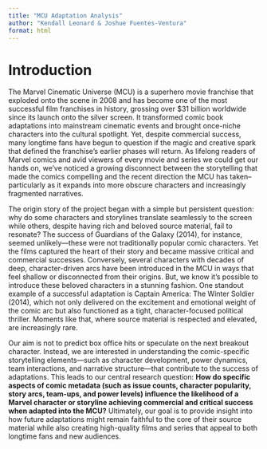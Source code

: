 ```yaml
---
title: "MCU Adaptation Analysis"
author: "Kendall Leonard & Joshue Fuentes-Ventura"
format: html
---
```


# Introduction
The Marvel Cinematic Universe (MCU) is a superhero movie franchise that exploded onto the scene in 2008 and has become one of the most successful film franchises in history, grossing over $31 billion worldwide since its launch onto the silver screen. It transformed comic book adaptations into mainstream cinematic events and brought once-niche characters into the cultural spotlight. Yet, despite commercial success, many longtime fans have begun to question if the magic and creative spark that defined the franchise's earlier phases will return. As lifelong readers of Marvel comics and avid viewers of every movie and series we could get our hands on, we’ve noticed a growing disconnect between the storytelling that made the comics compelling and the recent direction the MCU has taken–particularly as it expands into more obscure characters and increasingly fragmented narratives. 

The origin story of the project began with a simple but persistent question: why do some characters and storylines translate seamlessly to the screen while others, despite having rich and beloved source material, fail to resonate? The success of Guardians of the Galaxy (2014), for instance, seemed unlikely—these were not traditionally popular comic characters. Yet the films captured the heart of their story and became massive critical and commercial successes. Conversely, several characters with decades of deep, character-driven arcs have been introduced in the MCU in ways that feel shallow or disconnected from their origins. But, we know it's possible to introduce these beloved characters in a stunning fashion. One standout example of a successful adaptation is Captain America: The Winter Soldier (2014), which not only delivered on the excitement and emotional weight of the comic arc but also functioned as a tight, character-focused political thriller. Moments like that, where source material is respected and elevated, are increasingly rare.

Our aim is not to predict box office hits or speculate on the next breakout character. Instead, we are interested in understanding the comic-specific storytelling elements—such as character development, power dynamics, team interactions, and narrative structure—that contribute to the success of adaptations. This leads to our central research question: **How do specific aspects of comic metadata (such as issue counts, character popularity, story arcs, team-ups, and power levels) influence the likelihood of a Marvel character or storyline achieving commercial and critical success when adapted into the MCU?** Ultimately, our goal is to provide insight into how future adaptations might remain faithful to the core of their source material while also creating high-quality films and series that appeal to both longtime fans and new audiences.
